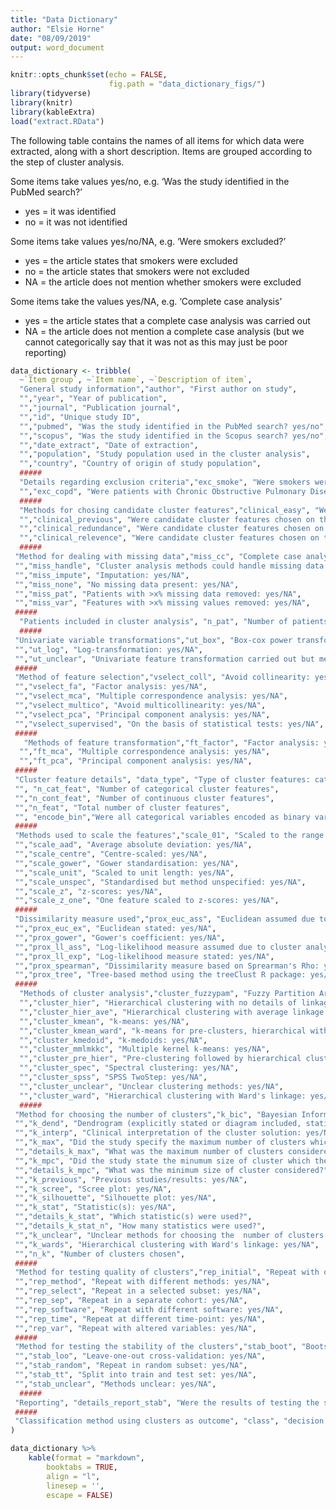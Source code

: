 ```yaml
---
title: "Data Dictionary"
author: "Elsie Horne"
date: "08/09/2019"
output: word_document
---
```


```r
knitr::opts_chunk$set(echo = FALSE,
                      fig.path = "data_dictionary_figs/")
library(tidyverse)
library(knitr)
library(kableExtra)
load("extract.RData")
```

The following table contains the names of all items for which data were extracted, along with a short description. Items are grouped according to the step of cluster analysis.  

Some items take values yes/no, e.g. 'Was the study identified in the PubMed search?'

* yes = it was identified
* no = it was not identified

Some items take values yes/no/NA, e.g. 'Were smokers excluded?'

* yes = the article states that smokers were excluded
* no = the article states that smokers were not excluded
* NA = the article does not mention whether smokers were excluded

Some items take the values yes/NA, e.g. 'Complete case analysis'

* yes = the article states that a complete case analysis was carried out
* NA = the article does not mention a complete case analysis (but we cannot categorically say that it was not as this may just be poor reporting)

```r
data_dictionary <- tribble(
  ~`Item group`, ~`Item name`, ~`Description of item`,
  "General study information","author", "First author on study",
  "","year", "Year of publication",
  "","journal", "Publication journal",
  "","id", "Unique study ID",
  "","pubmed", "Was the study identified in the PubMed search? yes/no",
  "","scopus", "Was the study identified in the Scopus search? yes/no",
  "","date_extract", "Date of extraction",
  "","population", "Study population used in the cluster analysis",
  "","country", "Country of origin of study population",
  #####
  "Details regarding exclusion criteria","exc_smoke", "Were smokers were excluded? yes/no/NA",
  "","exc_copd", "Were patients with Chronic Obstructive Pulmonary Disease (COPD) were excluded? yes/no/NA",
  #####
  "Methods for chosing candidate cluster features","clinical_easy", "Were candidate cluster features chosen on the basis of being easy to measure in clinical practice? yes/NA",
  "","clinical_previous", "Were candidate cluster features chosen on the basis of previous studies? yes/NA",
  "","clinical_redundance", "Were candidate cluster features chosen on the basis of avoiding clinical redundancy? yes/NA",
  "","clinical_relevence", "Were candidate cluster features chosen on the basis of their relevance to asthma subtypes? yes/NA",
  #####
 "Method for dealing with missing data","miss_cc", "Complete case analysis: yes/NA",
 "","miss_handle", "Cluster analysis methods could handle missing data: yes/NA",
 "","miss_impute", "Imputation: yes/NA",
 "","miss_none", "No missing data present: yes/NA",
 "","miss_pat", "Patients with >x% missing data removed: yes/NA",
 "","miss_var", "Features with >x% missing values removed: yes/NA",
 #####
  "Patients included in cluster analysis", "n_pat", "Number of patients",
  #####
 "Univariate variable transformations","ut_box", "Box-cox power transformation: yes/NA",
 "","ut_log", "Log-transformation: yes/NA",
 "","ut_unclear", "Univariate feature transformation carried out but methods unclear: yes/NA",
 #####
 "Method of feature selection","vselect_coll", "Avoid collinearity: yes/NA",
 "","vselect_fa", "Factor analysis: yes/NA",
 "","vselect_mca", "Multiple correspondence analysis: yes/NA",
 "","vselect_multico", "Avoid multicollinearity: yes/NA",
 "","vselect_pca", "Principal component analysis: yes/NA",
 "","vselect_supervised", "On the basis of statistical tests: yes/NA",
 #####
   "Methods of feature transformation","ft_factor", "Factor analysis: yes/NA",
  "","ft_mca", "Multiple correspondence analysis: yes/NA",
  "","ft_pca", "Principal component analysis: yes/NA",
 #####
 "Cluster feature details", "data_type", "Type of cluster features: categorical/continuous/mixed/unclear",
 "", "n_cat_feat", "Number of categorical cluster features",
 "","n_cont_feat", "Number of continuous cluster features",
 "","n_feat", "Total number of cluster features",
 "", "encode_bin","Were all categorical variables encoded as binary variables: yes/NA",
 #####
 "Methods used to scale the features","scale_01", "Scaled to the range [0,1]: yes/NA",
 "","scale_aad", "Average absolute deviation: yes/NA",
 "","scale_centre", "Centre-scaled: yes/NA",
 "","scale_gower", "Gower standardisation: yes/NA",
 "","scale_unit", "Scaled to unit length: yes/NA",
 "","scale_unspec", "Standardised but method unspecified: yes/NA",
 "","scale_z", "z-scores: yes/NA",
 "","scale_z_one", "One feature scaled to z-scores: yes/NA",
 #####
 "Dissimilarity measure used","prox_euc_ass", "Euclidean assumed due to cluster analysis method: yes/NA",
 "","prox_euc_ex", "Euclidean stated: yes/NA",
 "","prox_gower", "Gower's coefficient: yes/NA",
 "","prox_ll_ass", "Log-likelihood measure assumed due to cluster analysis method: yes/NA",
 "","prox_ll_exp", "Log-likelihood measure stated: yes/NA",
 "","prox_spearman", "Dissimilarity measure based on Sprearman's Rho: yes/NA",
 "","prox_tree", "Tree-based method using the treeClust R package: yes/NA",
 #####
  "Methods of cluster analysis","cluster_fuzzypam", "Fuzzy Partition Around Medoids: yes/NA",
  "","cluster_hier", "Hierarchical clustering with no details of linkage: yes/NA",
  "","cluster_hier_ave", "Hierarchical clustering with average linkage: yes/NA",
  "","cluster_kmean", "k-means: yes/NA",
  "","cluster_kmean_ward", "k-means for pre-clusters, hierarchical with Ward's linkage for final clusters: yes/NA",
  "","cluster_kmedoid", "k-medoids: yes/NA",
  "","cluster_mmlmkkc", "Multiple kernel k-means: yes/NA",
  "","cluster_pre_hier", "Pre-clustering followed by hierarchical clustering: yes/NA",
  "","cluster_spec", "Spectral clustering: yes/NA",
  "","cluster_spss", "SPSS TwoStep: yes/NA",
  "","cluster_unclear", "Unclear clustering methods: yes/NA",
  "","cluster_ward", "Hierarchical clustering with Ward's linkage: yes/NA",
  #####
 "Method for choosing the number of clusters","k_bic", "Bayesian Information Criterion (Implemented as part of SPSS Two Step): yes/NA",
 "","k_dend", "Dendrogram (explicitly stated or diagram included, stating hierarchical techniques not sufficient): yes/NA",
 "","k_interp", "Clinical interpretation of the cluster solution: yes/NA",
 "","k_max", "Did the study specify the maximum number of clusters which they considered?: yes/NA",
 "","details_k_max", "What was the maximum number of clusters considered?",
 "","k_mpc", "Did the study state the minumum size of cluster which they accept? yes/NA",
 "","details_k_mpc", "What was the minimum size of cluster considered?",
 "","k_previous", "Previous studies/results: yes/NA",
 "","k_scree", "Scree plot: yes/NA",
 "","k_silhouette", "Silhouette plot: yes/NA",
 "","k_stat", "Statistic(s): yes/NA", 
 "","details_k_stat", "Which statistic(s) were used?",
 "","details_k_stat_n", "How many statistics were used?",
 "","k_unclear", "Unclear methods for choosing the  number of clusters: : yes/NA",
 "","k_wards", "Hierarchical clustering with Ward's linkage: yes/NA",
 "","n_k", "Number of clusters chosen",
 #####
 "Method for testing quality of clusters","rep_initial", "Repeat with different initial values: yes/NA",
 "","rep_method", "Repeat with different methods: yes/NA",
 "","rep_select", "Repeat in a selected subset: yes/NA",
 "","rep_sep", "Repeat in a separate cohort: yes/NA",
 "","rep_software", "Repeat with different software: yes/NA",
 "","rep_time", "Repeat at different time-point: yes/NA",
 "","rep_var", "Repeat with altered variables: yes/NA",
 #####
 "Method for testing the stability of the clusters","stab_boot", "Bootstrap methods: yes/NA",
 "","stab_loo", "Leave-one-out cross-validation: yes/NA",
 "","stab_random", "Repeat in random subset: yes/NA",
 "","stab_tt", "Split into train and test set: yes/NA",
 "","stab_unclear", "Methods unclear: yes/NA",
  #####
 "Reporting", "details_report_stab", "Were the results of testing the stability/quality of the solution reported: yes/no/NA",
 #####
 "Classification method using clusters as outcome", "class", "decision tree/stepwise discriminant analysis/linear discriminant analysis/multiclass  svm/discriminant analysis/boruta feature selection algorithm/classifier not specified/logistic regression/stepwise descriminant analysis and decision tree"
)
```

```r
data_dictionary %>%
    kable(format = "markdown",
        booktabs = TRUE, 
        align = "l", 
        linesep = '',
        escape = FALSE)
```